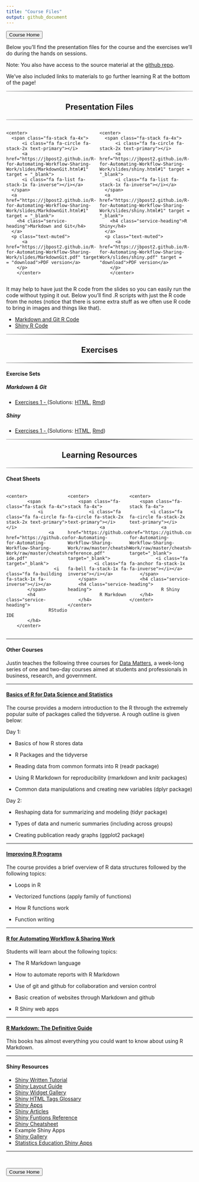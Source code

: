 ```yaml
---
title: "Course Files"
output: github_document
---
```


<head>

<link href="//maxcdn.bootstrapcdn.com/font-awesome/4.2.0/css/font-awesome.min.css" rel="stylesheet">

</head>

<a href = "https://jbpost2.github.io/R-for-Automating-Workflow-Sharing-Work/"><button type="button">Course Home</button></a>

Below you'll find the presentation files for the course and the exercises we'll do during the hands on sessions.

Note: You also have access to the source material at the [github repo](https://github.com/jbpost2/R-for-Automating-Workflow-Sharing-Work).

We've also included links to materials to go further learning R at the bottom of the page!

```{=html}
<hr style="    border: 0;
    height: 2px;
    background: #333;
    background-image: linear-gradient(to right, #ccc, #333, #ccc);">
```
<h2 class="intro-text text-center">

<center>

<strong>Presentation Files</strong>

</center>

</h2>

```{=html}
<hr style="    border: 0;
    height: 2px;
    background: #333;
    background-image: linear-gradient(to right, #ccc, #333, #ccc);">
```
::: {.row}
::: {style="width: 50%;float: left;"}
    <center>
      <span class="fa-stack fa-4x">
          <i class="fa fa-circle fa-stack-2x text-primary"></i>
          <a href="https://jbpost2.github.io/R-for-Automating-Workflow-Sharing-Work/slides/MarkdownGit.html#1" target = "_blank">
          <i class="fa fa-list fa-stack-1x fa-inverse"></i></a>
      </span>
      <a href="https://jbpost2.github.io/R-for-Automating-Workflow-Sharing-Work/slides/MarkdownGit.html#1" target = "_blank">
        <h4 class="service-heading">Markdown and Git</h4>
      </a>
      <p class="text-muted">
          <a href="https://jbpost2.github.io/R-for-Automating-Workflow-Sharing-Work/slides/MarkdownGit.pdf" target = "download">PDF version</a>
        </p>
        </center>
:::

::: {style="width: 50%;float: right;"}
    <center>
      <span class="fa-stack fa-4x">
          <i class="fa fa-circle fa-stack-2x text-primary"></i>
          <a href="https://jbpost2.github.io/R-for-Automating-Workflow-Sharing-Work/slides/shiny.html#1" target = "_blank">
          <i class="fa fa-list fa-stack-1x fa-inverse"></i></a>
      </span>
      <a href="https://jbpost2.github.io/R-for-Automating-Workflow-Sharing-Work/slides/shiny.html#1" target = "_blank">
        <h4 class="service-heading">R Shiny</h4>
      </a>
      <p class="text-muted">
          <a href="https://jbpost2.github.io/R-for-Automating-Workflow-Sharing-Work/slides/shiny.pdf" target = "download">PDF version</a>
        </p>
        </center>
:::
:::

::: {style="content: \"\";   clear: both;   display: table;"}
:::

It may help to have just the R code from the slides so you can easily run the code without typing it out. Below you'll find .R scripts with just the R code from the notes (notice that there is some extra stuff as we often use R code to bring in images and things like that).

-   <a href = "https://raw.githubusercontent.com/jbpost2/R-for-Automating-Workflow-Sharing-Work/master/slides/MarkdownGit.R" target = "download"> Markdown and Git R Code</a>
-   <a href = "https://raw.githubusercontent.com/jbpost2/R-for-Automating-Workflow-Sharing-Work/master/slides/shiny.R" target = "download"> Shiny R Code</a>

```{=html}
<hr style="    border: 0;
    height: 2px;
    background: #333;
    background-image: linear-gradient(to right, #ccc, #333, #ccc);">
```
<h2 class="intro-text text-center">

<center>

<strong>Exercises</strong>

</center>

</h2>

```{=html}
<hr style="    border: 0;
    height: 2px;
    background: #333;
    background-image: linear-gradient(to right, #ccc, #333, #ccc);">
```
#### Exercise Sets

##### Markdown & Git

-   <a href = "https://jbpost2.github.io/R-for-Automating-Workflow-Sharing-Work/exercises/Exercises1_.html"> Exercises 1 - </a> (Solutions: <a href = "https://jbpost2.github.io/R-for-Automating-Workflow-Sharing-Work/exercises/Exercises1__Solutions.html"> HTML</a>, <a href = "https://jbpost2.github.io/R-for-Automating-Workflow-Sharing-Work/exercises/Exercises1__Solutions.Rmd"> Rmd</a>)

##### Shiny

-   <a href = "https://jbpost2.github.io/R-for-Automating-Workflow-Sharing-Work/exercises/Exercises1_.html"> Exercises 1 - </a> (Solutions: <a href = "https://jbpost2.github.io/R-for-Automating-Workflow-Sharing-Work/exercises/Exercises1__Solutions.html"> HTML</a>, <a href = "https://jbpost2.github.io/R-for-Automating-Workflow-Sharing-Work/exercises/Exercises1__Solutions.Rmd"> Rmd</a>)



```{=html}
<hr style="    border: 0;
    height: 2px;
    background: #333;
    background-image: linear-gradient(to right, #ccc, #333, #ccc);">
```
<h2 class="intro-text text-center">

<center>

<strong>Learning Resources</strong>

</center>

</h2>

```{=html}
<hr style="    border: 0;
    height: 2px;
    background: #333;
    background-image: linear-gradient(to right, #ccc, #333, #ccc);">
```
#### Cheat Sheets

::: {.row}
::: {style="width: 33%;float: left;"}
    <center>
            <span class="fa-stack fa-4x">
                <i class="fa fa-circle fa-stack-2x text-primary"></i>
                    <a href="https://github.com/jbpost2/R-for-Automating-Workflow-Sharing-Work/raw/master/cheatsheets/rstudio-ide.pdf" target="_blank">
                      <i class="fa fa-building fa-stack-1x fa-inverse"></i></a>
            </span>
            <h4 class="service-heading">
                    RStudio IDE
            </h4>
        </center>
:::

::: {style="width: 33%;float: left;"}
    <center>
        <span class="fa-stack fa-4x">
            <i class="fa fa-circle fa-stack-2x text-primary"></i>
                <a href="https://github.com/jbpost2/R-for-Automating-Workflow-Sharing-Work/raw/master/cheatsheets/rmarkdown-reference.pdf" target="_blank">
              <i class="fa fa-bell fa-stack-1x fa-inverse"></i></a>
        </span>
        <h4 class="service-heading">
                R Markdown
        </h4>
    </center>
:::

::: {style="width: 33%;float: left;"}
    <center>
        <span class="fa-stack fa-4x">
            <i class="fa fa-circle fa-stack-2x text-primary"></i>
                <a href="https://github.com/jbpost2/R-for-Automating-Workflow-Sharing-Work/raw/master/cheatsheets/shiny.pdf" target="_blank">
              <i class="fa fa-anchor fa-stack-1x fa-inverse"></i></a>
        </span>
        <h4 class="service-heading">
                R Shiny
        </h4>
    </center>
:::
:::

::: {style="content: \"\";   clear: both;   display: table;"}
:::

<hr>

#### Other Courses

Justin teaches the following three courses for [Data Matters](https://datamatters.org/), a week-long series of one and two-day courses aimed at students and professionals in business, research, and government.

<hr>

<h4>

<a href = "https://jbpost2.github.io/Basics-of-R-for-Data-Science-and-Statistics/" target = "_blank">Basics of R for Data Science and Statistics</a>

</h4>

The course provides a modern introduction to the R through the extremely popular suite of packages called the tidyverse. A rough outline is given below:

Day 1:

-   Basics of how R stores data

-   R Packages and the tidyverse

-   Reading data from common formats into R (readr package)

-   Using R Markdown for reproducibility (rmarkdown and knitr packages)

-   Common data manipulations and creating new variables (dplyr package)

Day 2:

-   Reshaping data for summarizing and modeling (tidyr package)

-   Types of data and numeric summaries (including across groups)

-   Creating publication ready graphs (ggplot2 package)

<hr>

<h4>

<a href = "https://jbpost2.github.io/Improving-R-Programs/" target = "_blank">Improving R Programs</a>

</h4>

The course provides a brief overview of R data structures followed by the following topics:

-   Loops in R

-   Vectorized functions (apply family of functions)

-   How R functions work

-   Function writing

<hr>

<h4>

<a href = "https://jbpost2.github.io/R-for-Automating-Workflow-Sharing-Work/" target = "_blank">R for Automating Workflow & Sharing Work</a>

</h4>

Students will learn about the following topics:

-   The R Markdown language

-   How to automate reports with R Markdown

-   Use of git and github for collaboration and version control

-   Basic creation of websites through Markdown and github

-   R Shiny web apps

<hr>

<h4>

<a href = "https://bookdown.org/yihui/rmarkdown/" target = "_blank"> R Markdown: The Definitive Guide</a>

</h4>

This books has almost everything you could want to know about using R Markdown.

<hr>

<h4>
Shiny Resources
</h4>

* [Shiny Written Tutorial](http://shiny.rstudio.com/tutorial/)
* [Shiny Layout Guide](http://shiny.rstudio.com/articles/layout-guide.html)
* [Shiny Widget Gallery](http://shiny.rstudio.com/gallery/widget-gallery.html)
* [Shiny HTML Tags Glossary](http://shiny.rstudio.com/articles/tag-glossary.html)
* [Shiny Apps](http://www.shinyapps.io/)
* [Shiny Articles](http://shiny.rstudio.com/articles/)
* [Shiny Funtions Reference](https://shiny.rstudio.com/reference/shiny/latest/)
* [Shiny Cheatsheet](https://www.rstudio.com/wp-content/uploads/2016/01/shiny-cheatsheet.pdf)
* Example Shiny Apps
* [Shiny Gallery](https://shiny.rstudio.com/gallery/)
* [Statistics Education Shiny Apps](http://www2.stat.duke.edu/~mc301/shinyed/)

<hr>

<br>

<a href = "https://jbpost2.github.io/Improving-R-Programs/"><button type="button">Course Home</button></a>
